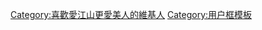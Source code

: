 {{Userbox-2
  |border-c = #000000
  |border-s = 1
  |id1-c    = #FFFFFF
  |id1-s    = 10
  |id1-fc   = #000000
  |id2-c    = #FFFFFF
  |id2-s    = 10
  |id2-fc   = #000000
  |info-c   = #000000
  |info-s   = 9
  |info-fc  = #FFFFFF
  |id1      = {{nowrap|&nbsp;愛江山&nbsp;}}
  |id2      = {{nowrap|&nbsp;更愛美人&nbsp;}}
  |info     = <div style="width: 100%; text-align: center;">[[愛江山更愛美人|<span style="color: #FFFFFF;">人生短短幾個秋啊<br />不醉不罷休<br />東邊兒我的美人哪<br />西邊兒黃河流</span>]]</div>
  |nocat    = {{{nocat|}}}
}}<includeonly>[[Category:喜歡愛江山更愛美人的維基人]]</includeonly><noinclude>
[[Category:用户框模板]]</noinclude>